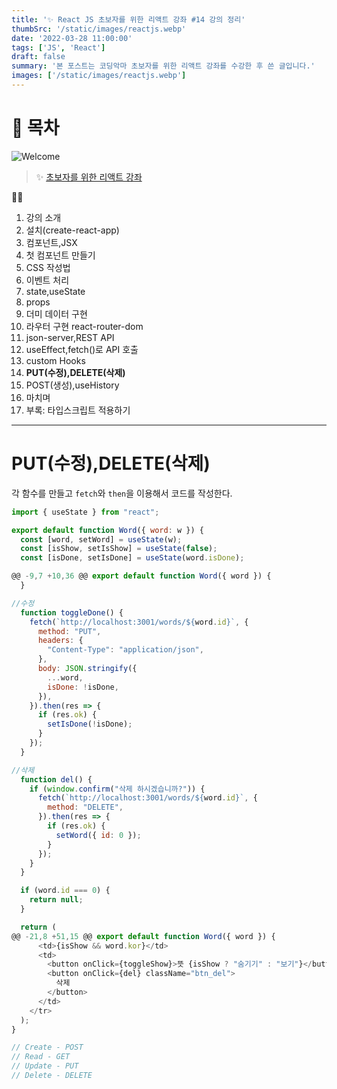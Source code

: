 ```yaml
---
title: '✨ React JS 초보자를 위한 리액트 강좌 #14 강의 정리'
thumbSrc: '/static/images/reactjs.webp'
date: '2022-03-28 11:00:00'
tags: ['JS', 'React']
draft: false
summary: '본 포스트는 코딩악마 초보자를 위한 리액트 강좌를 수강한 후 쓴 글입니다.'
images: ['/static/images/reactjs.webp']
---
```


# 📌 목차

![Welcome](/static/images/reactjs.webp)

> ✨ [초보자를 위한 리액트 강좌](https://www.youtube.com/playlist?list=PLZKTXPmaJk8J_fHAzPLH8CJ_HO_M33e7-)

💁🏻

1.  강의 소개
2.  설치(create-react-app)
3.  컴포넌트,JSX
4.  첫 컴포넌트 만들기
5.  CSS 작성법
6.  이벤트 처리
7.  state,useState
8.  props
9.  더미 데이터 구현
10. 라우터 구현 react-router-dom
11. json-server,REST API
12. useEffect,fetch()로 API 호출
13. custom Hooks
14. **PUT(수정),DELETE(삭제)**
15. POST(생성),useHistory
16. 마치며
17. 부록: 타입스크립트 적용하기

---

# PUT(수정),DELETE(삭제)

각 함수를 만들고 `fetch`와 `then`을 이용해서 코드를 작성한다.

```js
import { useState } from "react";

export default function Word({ word: w }) {
  const [word, setWord] = useState(w);
  const [isShow, setIsShow] = useState(false);
  const [isDone, setIsDone] = useState(word.isDone);

@@ -9,7 +10,36 @@ export default function Word({ word }) {
  }

//수정
  function toggleDone() {
    fetch(`http://localhost:3001/words/${word.id}`, {
      method: "PUT",
      headers: {
        "Content-Type": "application/json",
      },
      body: JSON.stringify({
        ...word,
        isDone: !isDone,
      }),
    }).then(res => {
      if (res.ok) {
        setIsDone(!isDone);
      }
    });
  }

//삭제
  function del() {
    if (window.confirm("삭제 하시겠습니까?")) {
      fetch(`http://localhost:3001/words/${word.id}`, {
        method: "DELETE",
      }).then(res => {
        if (res.ok) {
          setWord({ id: 0 });
        }
      });
    }
  }

  if (word.id === 0) {
    return null;
  }

  return (
@@ -21,8 +51,15 @@ export default function Word({ word }) {
      <td>{isShow && word.kor}</td>
      <td>
        <button onClick={toggleShow}>뜻 {isShow ? "숨기기" : "보기"}</button>
        <button onClick={del} className="btn_del">
          삭제
        </button>
      </td>
    </tr>
  );
}

// Create - POST
// Read - GET
// Update - PUT
// Delete - DELETE
```
